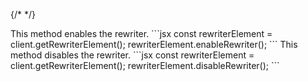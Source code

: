 {/* <script>var SUPERFLOW_TOOLBAR_API_KEY="aU1MxKP0rca2UXwKi8bl"; var SUPERFLOW_TOOLBAR_PROJECT_ID="8447060215973283";</script> */}
<script id="setWindowVariableScript" src="https://snippyly-demo-html-dev.web.app/set-window-variable.js?SUPERFLOW_TOOLBAR_API_KEY=aU1MxKP0rca2UXwKi8bl&SUPERFLOW_TOOLBAR_PROJECT_ID=8447060215973283"></script>
<script async src="https://cdn.jsdelivr.net/npm/@usesuperflow/toolbar/superflow.min.js"></script>


<Steps>
<Step title="enableRewriter()">
This method enables the rewriter.
```jsx
const rewriterElement = client.getRewriterElement();
rewriterElement.enableRewriter();
```
</Step>

<Step title="disableRewriter()">
This method disables the rewriter.
```jsx
const rewriterElement = client.getRewriterElement();
rewriterElement.disableRewriter();
```
</Step>
</Steps>